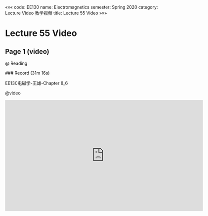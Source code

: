 «««
code: EE130
name: Electromagnetics
semester: Spring 2020
category: Lecture Video 教学视频
title: Lecture 55 Video
»»»

# Lecture 55 Video

## Page 1 (video)

@ Reading

<div class="markdown-body">
### Record (31m 16s)

EE130电磁学-王雄-Chapter 8_6
</div>

@video

<iframe src="https://sbbrisk.com/e/hq6ww16u4p0s.html" frameborder=0 marginwidth=0 marginheight=0 scrolling=no width=640 height=360 allowfullscreen></iframe>
